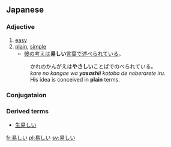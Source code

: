 ==Japanese==
{{ja-kanjitab|易}} 
===Adjective===
{{ja-adj|kk|decl=i|hira=やさしい|rom=yasashii}}

# [[easy]]
# [[plain]], [[simple]]
#* [[彼]][[の]][[考え]][[は]]'''易しい'''[[言葉]]で[[述べる|述べられ]][[て]][[いる]]。
#: かれのかんがえは'''やさしい'''ことばでのべられている。
#: ''kare no kangae wa '''yasashii''' kotoba de noberarete iru.''
#: His idea is conceived in '''plain''' terms.

===Conjugataion===
{{ja-i|易し|やさし|yasashi}}

===Derived terms===
*[[生易しい]]

[[fr:易しい]]
[[pl:易しい]]
[[sv:易しい]]